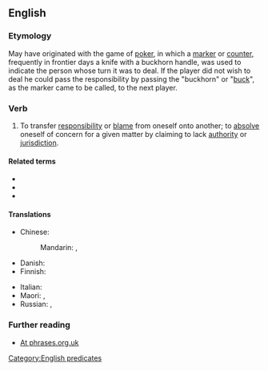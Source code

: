 ==English==
{{wikipedia|Buck passing}}

===Etymology===
May have originated with the game of [[poker]], in which a [[marker]] or [[counter]], frequently in frontier days a knife with a buckhorn handle, was used to indicate the person whose turn it was to deal. If the player did not wish to deal he could pass the responsibility by passing the "buckhorn" or "[[buck]]", as the marker came to be called, to the next player.

===Verb===
{{en-verb|passes the buck|passing the buck|passed the buck}}

# {{lb|en|idiomatic|informal}} To transfer [[responsibility]] or [[blame]] from oneself onto another; to [[absolve]] oneself of concern for a given matter by claiming to lack [[authority]] or [[jurisdiction]].

====Related terms====
* {{l|en|buck-passing}}
* {{l|en|buck-passer}}
* {{l|en|the buck stops here}}

====Translations====
{{trans-top|to transfer responsibility or blame from oneself}}
* Chinese:
*: Mandarin: {{t|cmn|推卸責任|sc=Hani}}, {{t|cmn|推卸责任|tr=tuīxiè zérèn|sc=Hani}}
* Danish: {{t|da|sende aben videre}} {{qualifier|lit.: passing the monkey along}}
* Finnish: {{t|fi|pakoilla vastuuta}}
{{trans-mid}}
* Italian: {{t|it|fare a scaricabarili}}
* Maori: {{t|mi|whakarare}}, {{t|mi|uapare}}
* Russian: {{t|ru|сва́ливать отве́тственность|impf}}, {{t|ru|переводи́ть стре́лки|impf}} {{qualifier|coll., lit.: move the arrows}}
{{trans-bottom}}

===Further reading===
* [http://www.phrases.org.uk/meanings/pass-the-buck.html At phrases.org.uk]

[[Category:English predicates]]